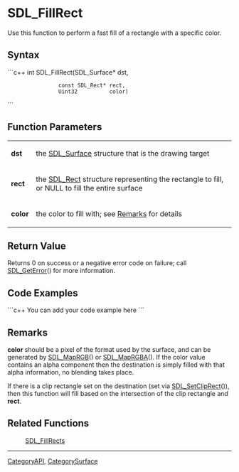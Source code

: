 <!-- pragma section-numbers off -->
<!-- pragma disable-camelcase -->

= SDL_FillRect =
Use this function to perform a fast fill of a rectangle with a specific color.


== Syntax ==
```c++
int SDL_FillRect(SDL_Surface*    dst,
                 const SDL_Rect* rect,
                 Uint32          color)
```

== Function Parameters ==
{|
|'''dst'''
|the [[SDL_Surface]] structure that is the drawing target
|-
|'''rect'''
|the [[SDL_Rect]] structure representing the rectangle to fill, or NULL to fill the entire surface
|-
|'''color'''
|the color to fill with; see [[#Remarks|Remarks]] for details
|}

== Return Value ==
Returns 0 on success or a negative error code on failure; call [[SDL_GetError]]() for more information.

== Code Examples ==
```c++
You can add your code example here
```

== Remarks ==
'''color''' should be a pixel of the format used by the surface, and can be generated by [[SDL_MapRGB]]() or [[SDL_MapRGBA]]().  If the color value contains an alpha component then the destination is simply filled with that alpha information, no blending takes place.

If there is a clip rectangle set on the destination (set via [[SDL_SetClipRect]]()), then this function will fill based on the intersection of the clip rectangle and '''rect'''.


== Related Functions ==
:[[SDL_FillRects]]

----
[[CategoryAPI]], [[CategorySurface]]
